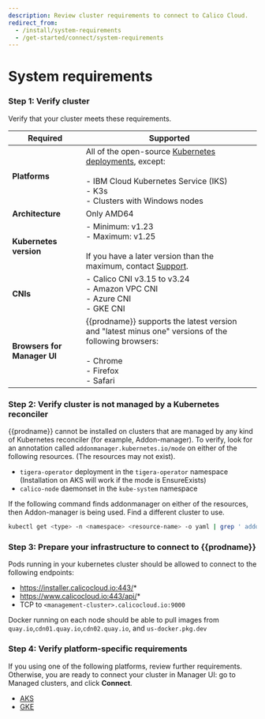 ```yaml
---
description: Review cluster requirements to connect to Calico Cloud.
redirect_from:
  - /install/system-requirements
  - /get-started/connect/system-requirements
---
```


# System requirements

### Step 1: Verify cluster

<!--  This file is referenced in the manager UI and its location should not be changed with accounting for references from pendo/manager UI. A symlink so this file exists at install/system-requirements.  -->

Verify that your cluster meets these requirements.

| Required                    | Supported                                                                                                                                                                                                         |
| --------------------------- | ----------------------------------------------------------------------------------------------------------------------------------------------------------------------------------------------------------------- |
| **Platforms**               | All of the open-source [Kubernetes deployments](https://docs.projectcalico.org/getting-started/kubernetes/), except: <br/><br/>- IBM Cloud Kubernetes Service (IKS)<br/>- K3s <br />- Clusters with Windows nodes |
| **Architecture**            | Only AMD64                                                                                                                                                                                                        |
| **Kubernetes version**      | - Minimum: v1.23<br/>- Maximum: v1.25<br /><br />If you have a later version than the maximum, contact [Support](https://support.tigera.io/).                                                                     |
| **CNIs**                    | - Calico CNI v3.15 to v3.24<br />- Amazon VPC CNI<br/>- Azure CNI<br/>- GKE CNI                                                                                                                                                 |
| **Browsers for Manager UI** | {{prodname}} supports the latest version and "latest minus one" versions of the following browsers:<br/><br/>- Chrome<br/>- Firefox<br/>- Safari                                                                  |

### Step 2: Verify cluster is not managed by a Kubernetes reconciler

{{prodname}} cannot be installed on clusters that are managed by any kind of Kubernetes reconciler (for example, Addon-manager). To verify, look for an annotation called `addonmanager.kubernetes.io/mode` on either of the following resources. (The resources may not exist).

- `tigera-operator` deployment in the `tigera-operator` namespace (Installation on AKS will work if the mode is EnsureExists)
- `calico-node` daemonset in the `kube-system` namespace

If the following command finds addonmanager on either of the resources, then Addon-manager is being used. Find a different cluster to use.

```bash
kubectl get <type> -n <namespace> <resource-name> -o yaml | grep ' addonmanager.kubernetes.io/mode:'
```

### Step 3: Prepare your infrastructure to connect to {{prodname}}

Pods running in your kubernetes cluster should be allowed to connect to the following endpoints:

- https://installer.calicocloud.io:443/*
- https://www.calicocloud.io:443/api/*
- TCP to `<management-cluster>.calicocloud.io:9000`

Docker running on each node should be able to pull images from `quay.io`,`cdn01.quay.io`,`cdn02.quay.io`, and `us-docker.pkg.dev`

### Step 4: Verify platform-specific requirements

If you using one of the following platforms, review further requirements. Otherwise, you are ready to connect your cluster in Manager UI: go to Managed clusters, and click **Connect**.

- [AKS](aks.mdx)
- [GKE](gke.mdx)
